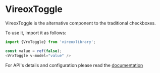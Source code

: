 
<Meta title="VrxToggle/About" />

# VireoxToggle

VireoxToggle is the alternative component to the traditional checkboxes.

To use it, import it as follows:
```js
import {VrxToggle} from 'vireoxlibrary';

const value = ref(false);
<VrxToggle v-model="value" />
```

For API's details and configuration please read the [documentation](./?path=/docs/vrxtoggle--docs)
